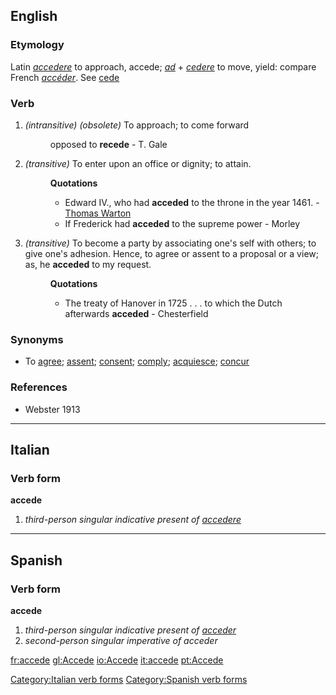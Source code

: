==English==

===Etymology===
Latin ''[[accedere]]'' to approach, accede; ''[[ad]]'' + ''[[cedere]]'' to move, yield: compare French ''[[accéder]]''. See [[cede]]

===Verb===
{{en-infl-reg-other-e|acced|e|}}
#''(intransitive) (obsolete)'' To approach; to come forward
#: opposed to '''recede''' - T. Gale
# ''(transitive)'' To enter upon an office or dignity; to attain.
#:'''Quotations'''
#:*Edward IV., who had '''acceded''' to the throne in the year 1461. - [[w:Thomas Warton|Thomas Warton]]
#:*If Frederick had '''acceded''' to the supreme power - Morley
# ''(transitive)'' To become a party by associating one's self with others; to give one's adhesion. Hence, to agree or assent to a proposal or a view; as, he '''acceded''' to my request.
#:'''Quotations'''
#:*The treaty of Hanover in 1725 . . . to which the Dutch afterwards '''acceded''' - Chesterfield

===Synonyms===
*To [[agree]]; [[assent]]; [[consent]]; [[comply]]; [[acquiesce]]; [[concur]]

===References===
*Webster 1913
----

==Italian==
===Verb form===
'''accede'''

# ''third-person singular indicative present of [[accedere]]''
[[Category:Italian verb forms]]
----

==Spanish==
===Verb form===
'''accede'''

# ''third-person singular indicative present of [[acceder]]''
# ''second-person singular imperative of acceder''
[[Category:Spanish verb forms]]

[[fr:accede]]
[[gl:Accede]]
[[io:Accede]]
[[it:accede]]
[[pt:Accede]]